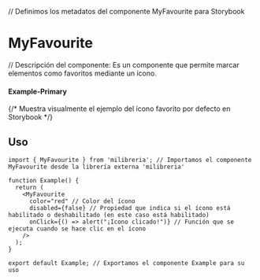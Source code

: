 
<Meta of={MyFavouriteStories} title="MyFavourite" /> // Definimos los metadatos del componente MyFavourite para Storybook

# MyFavourite
// Descripción del componente: Es un componente que permite marcar elementos como favoritos mediante un ícono.

#### Example-Primary
<Canvas of={MyFavouriteStories.Primary} /> {/* Muestra visualmente el ejemplo del ícono favorito por defecto en Storybook */}

## Uso
```tsx
import { MyFavourite } from 'milibreria'; // Importamos el componente MyFavourite desde la librería externa 'milibreria'

function Example() {
  return (
    <MyFavourite
      color="red" // Color del ícono
      disabled={false} // Propiedad que indica si el ícono está habilitado o deshabilitado (en este caso está habilitado)
      onClick={() => alert("¡Icono clicado!")} // Función que se ejecuta cuando se hace clic en el ícono
    />
  );
}

export default Example; // Exportamos el componente Example para su uso
